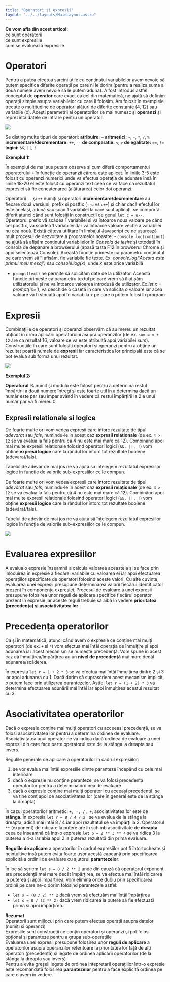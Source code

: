 ```yaml
---
title: "Operatori și expresii"
layout: "../../layouts/MainLayout.astro"
---
```



<Box knowledge>
<strong>Ce vom afla din acest articol:</strong>
<br/><Check/>ce sunt operatorii
<br/><Check/>ce sunt expresiile
<br/><Check/>cum se evaluează expresiile
</Box>

# Operatori #
Pentru a putea efectua sarcini utile cu conținutul variabilelor avem nevoie să putem specifica diferite operații pe care ni le dorim (pentru a realiza suma a două numele avem nevoie să le putem aduna). A fost introdus astfel conceptul de **operator** care exact ca cel din matematică, ne ajută să definim operații simple asupra variabilelor cu care îi folosim. Am folosit în exemplele trecute o multitudine de operatori alături de diferite constante (4, 12) sau variabile (x). Acești parametrii ai operatorilor se mai numesc și **operanzi** și reprezintă datele de intrare pentru un operator. 

<img src="../assets/imgs/operatori1.jpg" class="img-box" />

 Se disting multe tipuri de operatori: 
<span class="list-arrow"></span>**atribuire:** <code>=</code>
<span class="list-arrow"></span>**aritmetici:** <code>+</code>, <code>-</code>, <code>*</code>, <code>/</code>, <code>%</code>
<span class="list-arrow"></span>**incrementare/decrementare:** <code>++</code>, <code>--</code>
<span class="list-arrow"></span>**de comparatie:** <code>&lt;</code>, <code>></code>
<span class="list-arrow"></span>**de egalitate:** <code>==</code>, <code>!=</code>
<span class="list-arrow"></span>**logici:** <code>&amp;&amp;</code>, <code>||</code>, <code>!</code>

**Exemplul 1:**
<div class="algovis" config-id="tipuri-date-basics.json" av-selected="2">
</div>

În exemplul de mai sus putem observa și cum diferă comportamentul operatorului <code>+</code> în funcție de operanzii cărora este aplicat. În liniile 3-5 este folosit cu operanzi numerici unde va efectua operația de adunare însă în liniile 18-20 el este folosit cu operanzi text ceea ce va face ca rezultatul expresiei să fie concatenarea (alăturarea) celor doi operanzi.

<Box attention>
Operatorii <code>--</code> și <code>++</code> numiți și operatori <strong>incrementare/decrementare</strong> au fiecare două versiuni, prefix și postfix (<code>--u</code> vs <code>u++</code>) și chiar dacă efectul lor este același, adună sau scad 1 variabilei la care sunt aplicați, se comportă diferit atunci când sunt folosiți în construcții de genul <code>let c = u--</code>. Operatorul prefix vă scădea 1 variabilei și va întoarce noua valoare pe când cel postfix, va scădea 1 variabilei dar va întoarce valoare veche a variabilei nu cea nouă.
</Box>

<Box info>
Există câteva utilitare în limbajul Javascript ce ne ușurează mult procesul de dezvoltare a programelor noastre:
 - <code>console.log(continut)</code> ne ajută să afișăm conținutul variabilelor în <em>Consola de ieșire</em> și totodată în consola de depanare a browserului (apasă tasta F12 în browserul Chrome și apoi selectează Console). Această funcție primește ca parametru conținutul pe care vrem să îl afișăm, fie variabile fie texte. 
    Ex. <em>console.log('Acesta este primul meu mesaj')</em> sau <em>console.log(x)</em>, unde <em>x</em> este orice variabilă

- <code>prompt(text)</code> ne permite să solicităm date de la utilizator. Această funcție primește ca parametru textul pe care vrem să îl afișăm utilizatorului și ne va întoarce valoarea introdusă de utilizator.
    Ex.<em>let x = prompt('x=')</em>, va deschide o casetă în care va solicita o valoare iar acea valoare va fi stocată apoi în variabila <em>x</em> pe care o putem folosi în program
</Box>

# Expresii #
Combinațiile de operatori și operanzi observăm că au mereu un rezultat obținut în urma aplicării operatorului asupra operanzilor (de ex. <code>sum = x + 12</code> are ca rezultat 16, valoare ce va este atribuită apoi variabilei *sum*). Construcțiile în care sunt folosiți operatori și operanzi pentru a obține un rezultat poartă numele de **expresii** iar caracteristica lor principală este că se pot evalua sub forma unui rezultat.

<img src="../assets/imgs/expresii1.jpg" class="img-box" />

**Exemplul 2:**
<div class="algovis" config-id="tipuri-date-basics.json" av-selected="3">
</div>

<Box info>
<strong>Operatorul %</strong> numit și modulo este folosit pentru a determina restul împărțirii a două numere întregi și este foarte util în a determina dacă un număr este par sau impar având în vedere că restul împărțirii la 2 a unui număr par va fi mereu 0.
</Box>

## Expresii relationale si logice ##
De foarte multe ori vom vedea expresii care intorc rezultate de tipul <em>adevarat</em> sau <em>fals</em>, numindu-le in acest caz <strong>expresii relationale</strong> (de ex. <code>4 > 12</code> se va evalua la fals pentru ca 4 nu este mai mare ca 12). Combinand apoi mai multe expresii relationale folosind operatori logici (<code>&amp;&amp;, ||, !</code>) vom obtine <strong>expresii logice</strong> care la randul lor intorc tot rezultate boolene (adevarat/fals).

Tabelul de adevar de mai jos ne va ajuta sa intelegem rezultatul expresiilor logice in functie de valorile sub-expresiilor ce le compun.

De foarte multe ori vom vedea expresii care întorc rezultate de tipul _adevărat_ sau _fals_, numindu-le în acest caz <strong>expresii relaționale</strong> (de ex. <code>4 > 12</code> se va evalua la fals pentru că 4 nu este mai mare că 12). Combinând apoi mai multe expresii relaționale folosind operatori logici (<code>&amp;&amp;, ||, !</code>) vom obține <strong>expresii logice</strong> care la rândul lor întorc tot rezultate boolene (adevărat/fals).

Tabelul de adevăr de mai jos ne va ajuta să înțelegem rezultatul expresiilor logice în funcție de valorile sub-expresiilor ce le compun.

<img src="../assets/imgs/tabellogic.png" class="img-box" />

# Evaluarea expresiilor #
A evalua o expresie înseamnă a calcula valoarea aceasteia și se face prin înlocuirea în expresie a fiecărei variabile cu valoarea ei iar apoi efectuarea operațiilor specificate de operatori folosind aceste valori. Cu alte cuvinte, evaluarea unei expresii presupune determinarea valorii fiecărui identificator prezent în componența expresiei. Procesul de evaluare a unei expresii presupune folosirea unor reguli de aplicare specifice fiecărui operator prezent în expresie iar aceste reguli trebuie să aibă în vedere <strong>prioritatea (precedența) și asociativitatea lor</strong>.

# Precedența operatorilor #
Ca și în matematică, atunci când avem o expresie ce conține mai mulți operatori (de ex. <code>+</code> si <code>*</code>) vom efectua mai întăi operația de înmulțire și apoi adunarea iar acest mecanism se numește precedență. Vom spune în acest caz că înmulțirea/împărțirea au un <strong>nivel de precedență</strong> mai mare decât adunarea/scăderea.

În expresia <code>let r = 1 + 2 \* 3</code> se va efectua mai întâi înmulțirea dintre 2 și 3 iar apoi adunarea cu 1. Dacă dorim să suprascriem acest mecanism implicit, o putem face prin utilizarea parantezelor. Astfel <code>let r = (1 + 2) \* 3</code> va determina efectuarea adunării mai întăi iar apoi înmulțirea acestui rezultat cu 3.

# Asociativitatea operatorilor #
Dacă o expresie conține mai mulți operatori cu acceeasi precedență, se va folosi asociativitatea lor pentru a determina ordinea de evaluare. Asociativitatea unui operator ne va indica dacă ordinea de evaluare a unei expresii din care face parte operatorul este de la stânga la dreapta sau invers.

Regulile generale de aplicare a operatorilor în cadrul expresiilor:
1. se vor evalua mai întâi expresiile dintre paranteze începând cu cele mai interioare
2. dacă o expresie nu conține paranteze, se va folosi precedența operatorilor pentru a determina ordinea de evaluare
3. dacă o expresie conține mai mulți operatori cu aceeași precedență, se va tine cont apoi de asociativitatea lor (care în general este de la stânga la dreapta)

În cazul operatorilor aritmetici <code>+, -, /, +</code>, asociativitatea lor este de <strong>stânga</strong>. În expresia <code>let r = 8 / 4 / 2 </code> se va evalua de la stânga la dreapta, adică mai întâi 8 / 4 iar apoi rezultatul se va împărți la 2. Operatorul <code>\*\*</code> (exponent) de ridicare la putere are în schimb asocitivitate de <strong>dreapta</strong> ceea ce înseamnă că într-o expresie <code>let p = 2 \*\* 3 \*\* 4</code> se va ridica 3 la puterea a 4-a iar abia apoi 2 la puterea rezultată din prima evaluare.

<Box info>
<strong>Regulile de aplicare</strong> a operatorilor în cadrul expresiilor pot fi întortocheate și neintuitive însă putem evita foarte ușor acestă capcană prin specificarea explicită a ordinii de evaluare cu ajutorul <strong>parantezelor</strong>.
</Box>

În loc să scriem <code>let s = 8 / 2 ** 2</code> unde din cauză că operatorul exponent are precedență mai mare decât împărțirea, se va efectua mai întâi ridicarea la puterea și apoi împărțirea, vom elimina orice dubiu prin specificarea ordinii pe care ne-o dorim folosind parantezele astfel:
- <code>let s = (8 / 2) ** 2</code> dacă vrem să efectuăm mai întâi împărțirea
- <code>let s = 8 / (2 ** 2)</code> dacă vrem ridicarea la putere să fie efectuată prima și apoi împărțirea.

<Box attention>
<strong>Rezumat</strong>
<br/><Arrow/>Operatorii sunt mijlocul prin care putem efectua operații asupra datelor (numiți și operanzi)
<br/><Arrow/>Expresiile sunt construcții ce conțin operatori și operanzi și pot folosi opțional și paranteze pentru a grupa sub-operațiile 
<br/><Arrow/>Evaluarea unei expresii presupune folosirea unor <strong>reguli de aplicare</strong> a operatorilor asupra operanzilor referitoare la prioritatea lor față de alți operatori (precedență) și legate de ordinea aplicării operatorilor (de la stânga la dreapta sau invers)
<br/><Arrow/>Pentru a evita greșeli legate de ordinea intepretarii operațiilor într-o expresie este recomandată folosirea <strong>parantezelor</strong> pentru a face explicită ordinea pe care o avem în vedere
</Box>